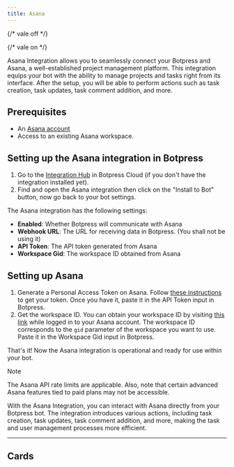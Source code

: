 ```yaml
---
title: Asana
---
```


{/* vale off */}


{/* vale on */}

<OpenInHub integration={integrationVersions.asana}/>

Asana Integration allows you to seamlessly connect your Botpress and Asana, a well-established project management platform. This integration equips your bot with the ability to manage projects and tasks right from its interface. After the setup, you will be able to perform actions such as task creation, task updates, task comment addition, and more.

## Prerequisites

* An [Asana account](https://asana.com/)
* Access to an existing Asana workspace.

## Setting up the Asana integration in Botpress

1. Go to the [Integration Hub](https://app.botpress.cloud/hub) in Botpress Cloud (if you don't have the integration installed yet).
2. Find and open the Asana integration then click on the "Install to Bot" button, now go back to your bot settings.

The Asana integration has the following settings:

* **Enabled**: Whether Botpress will communicate with Asana
* **Webhook URL**: The URL for receiving data in Botpress. (You shall not be using it)
* **API Token**: The API token generated from Asana
* **Workspace Gid**: The workspace ID obtained from Asana

## Setting up Asana

1. Generate a Personal Access Token on Asana. Follow [these instructions](https://developers.asana.com/docs/personal-access-token) to get your token. Once you have it, paste it in the API Token input in Botpress.
2. Get the workspace ID. You can obtain your workspace ID by visiting [this link](https://app.asana.com/api/1.0/workspaces) while logged in to your Asana account. The workspace ID corresponds to the `gid` parameter of the workspace you want to use. Paste it in the Workspace Gid input in Botpress.

That's it! Now the Asana integration is operational and ready for use within your bot.

<Note>
Note

The Asana API rate limits are applicable. Also, note that certain advanced Asana features tied to paid plans may not be accessible.
</Note>

With the Asana Integration, you can interact with Asana directly from your Botpress bot. The integration introduces various actions, including task creation, task updates, task comment addition, and more, making the task and user management processes more efficient.

---

## Cards

<Cards />
